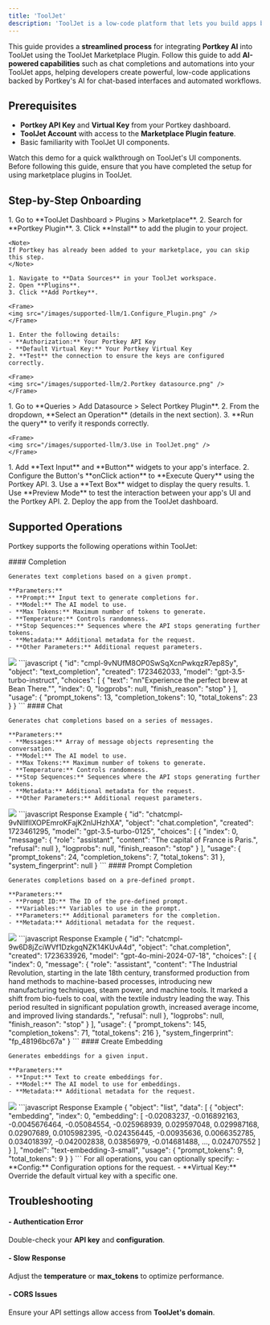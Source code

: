 ```yaml
---
title: 'ToolJet'
description: 'ToolJet is a low-code platform that lets you build apps by connecting APIs and data sources, with Portkey integration adding AI features like chat interfaces and automation.'
---
```


This guide provides a **streamlined process** for integrating **Portkey AI** into ToolJet using the ToolJet Marketplace Plugin. Follow this guide to add **AI-powered capabilities** such as chat completions and automations into your ToolJet apps, helping developers create powerful, low-code applications backed by Portkey's AI for chat-based interfaces and automated workflows.

## Prerequisites

- **Portkey API Key** and **Virtual Key** from your Portkey dashboard.
- **ToolJet Account** with access to the **Marketplace Plugin feature**.
- Basic familiarity with ToolJet UI components.

<Card title="Watch Demo" icon="play" href="https://www.google.com/url?sa=t&source=web&rct=j&opi=89978449&url=https://www.youtube.com/watch%3Fv%3DVGb7HGRkam0&ved=2ahUKEwjpm8Low6mJAxUmRmwGHT0dCswQwqsBegQIChAF&usg=AOvVaw1JLV0bmHiZJ6h9k9B6jwHK">
  Watch this demo for a quick walkthrough on ToolJet's UI components.
</Card>

<Note>
  Before following this guide, ensure that you have completed the setup for using marketplace plugins in ToolJet.
</Note>


## Step-by-Step Onboarding

<Steps>
  <Step title="Install the Portkey Plugin from ToolJet Marketplace">
    1. Go to **ToolJet Dashboard > Plugins > Marketplace**.
    2. Search for **Portkey Plugin**.
    3. Click **Install** to add the plugin to your project.

    <Note>
    If Portkey has already been added to your marketplace, you can skip this step.
    </Note>
  </Step>
  <Step title="Configure the Portkey Plugin">
        
    1. Navigate to **Data Sources** in your ToolJet workspace.
    2. Open **Plugins**.
    3. Click **Add Portkey**.

    <Frame>
    <img src="/images/supported-llm/1.Configure_Plugin.png" />
    </Frame>
  </Step>
  <Step title="Add Portkey as a Datasource">
        
    1. Enter the following details:
    - **Authorization:** Your Portkey API Key
    - **Default Virtual Key:** Your Portkey Virtual Key
    2. **Test** the connection to ensure the keys are configured correctly.

    <Frame>
    <img src="/images/supported-llm/2.Portkey datasource.png" />
    </Frame>
  </Step>
  <Step title="Use Portkey in Your ToolJet App">
    1. Go to **Queries > Add Datasource > Select Portkey Plugin**.
    2. From the dropdown, **Select an Operation** (details in the next section).
    3. **Run the query** to verify it responds correctly.

    <Frame>
    <img src="/images/supported-llm/3.Use in ToolJet.png" />
    </Frame>
  </Step>
  <Step title="Link the Query to UI Components (Example)">
    1. Add **Text Input** and **Button** widgets to your app's interface.
    2. Configure the Button's **onClick action** to **Execute Query** using the Portkey API.
    3. Use a **Text Box** widget to display the query results.
  </Step>
  <Step title="Test and Deploy">
    1. Use **Preview Mode** to test the interaction between your app's UI and the Portkey API.
    2. Deploy the app from the ToolJet dashboard.
  </Step>
</Steps>

## Supported Operations

Portkey supports the following operations within ToolJet:

<Tabs>
  <Tab title="Completion">
    #### Completion

    Generates text completions based on a given prompt.

    **Parameters:**
    - **Prompt:** Input text to generate completions for.
    - **Model:** The AI model to use.
    - **Max Tokens:** Maximum number of tokens to generate.
    - **Temperature:** Controls randomness.
    - **Stop Sequences:** Sequences where the API stops generating further tokens.
    - **Metadata:** Additional metadata for the request.
    - **Other Parameters:** Additional request parameters.
  
  <Frame>
  <img src="/images/supported-llm/4.completion.png" />
  </Frame>
    <Accordion title="Response Example">
  ```javascript 
  {
    "id": "cmpl-9vNUfM8OP0SwSqXcnPwkqzR7ep8Sy",
    "object": "text_completion",
    "created": 1723462033,
    "model": "gpt-3.5-turbo-instruct",
    "choices": [
    {
    "text": "nn"Experience the perfect brew at Bean There."",
    "index": 0,
    "logprobs": null,
    "finish_reason": "stop"
    }
    ],
    "usage": {
    "prompt_tokens": 13,
    "completion_tokens": 10,
    "total_tokens": 23
    }
    }
  ```
  </Accordion>
  </Tab>


  <Tab title="Chat">
    #### Chat

    Generates chat completions based on a series of messages.

    **Parameters:**
    - **Messages:** Array of message objects representing the conversation.
    - **Model:** The AI model to use.
    - **Max Tokens:** Maximum number of tokens to generate.
    - **Temperature:** Controls randomness.
    - **Stop Sequences:** Sequences where the API stops generating further tokens.
    - **Metadata:** Additional metadata for the request.
    - **Other Parameters:** Additional request parameters.
  
  <Frame>
  <img src="/images/supported-llm/5.chat.png" />
  </Frame>
   <Accordion title="Response Example">
  ```javascript Response Example
  {
    "id": "chatcmpl-9vNIlfllXOPEmroKFajK2nlJHzhXA",
    "object": "chat.completion",
    "created": 1723461295,
    "model": "gpt-3.5-turbo-0125",
    "choices": [
        {
        "index": 0,
        "message": {
            "role": "assistant",
            "content": "The capital of France is Paris.",
            "refusal": null
        },
        "logprobs": null,
        "finish_reason": "stop"
        }
    ],
    "usage": {
        "prompt_tokens": 24,
        "completion_tokens": 7,
        "total_tokens": 31
    },
    "system_fingerprint": null
    }
  ```
  </Accordion>
  </Tab>

  <Tab title="Prompt Completion">
    #### Prompt Completion

    Generates completions based on a pre-defined prompt.

    **Parameters:**
    - **Prompt ID:** The ID of the pre-defined prompt.
    - **Variables:** Variables to use in the prompt.
    - **Parameters:** Additional parameters for the completion.
    - **Metadata:** Additional metadata for the request.
  
  <Frame>
  <img src="/images/supported-llm/6.prompt-completion.png" />
  </Frame>
   <Accordion title="Response Example">
  ```javascript Response Example
  {
    "id": "chatcmpl-9w6D8jZciWVf1DzkgqNZK14KUvA4d",
    "object": "chat.completion",
    "created": 1723633926,
    "model": "gpt-4o-mini-2024-07-18",
    "choices": [
        {
        "index": 0,
        "message": {
            "role": "assistant",
            "content": "The Industrial Revolution, starting in the late 18th century, transformed production from hand methods to machine-based processes, introducing new manufacturing techniques, steam power, and machine tools. It marked a shift from bio-fuels to coal, with the textile industry leading the way. This period resulted in significant population growth, increased average income, and improved living standards.",
            "refusal": null
        },
        "logprobs": null,
        "finish_reason": "stop"
        }
    ],
    "usage": {
        "prompt_tokens": 145,
        "completion_tokens": 71,
        "total_tokens": 216
    },
    "system_fingerprint": "fp_48196bc67a"
    }
    ```
    </Accordion>
  </Tab>

  <Tab title="Create Embedding">
    #### Create Embedding

    Generates embeddings for a given input.

    **Parameters:**
    - **Input:** Text to create embeddings for.
    - **Model:** The AI model to use for embeddings.
    - **Metadata:** Additional metadata for the request.
  
  <Frame>
  <img src="/images/supported-llm/7.embedding.png" />
  </Frame>
   <Accordion title="Response Example">
  ```javascript Response Example
    {
    "object": "list",
    "data": [
        {
        "object": "embedding",
        "index": 0,
        "embedding": [
            -0.02083237,
            -0.016892163,
            -0.0045676464,
            -0.05084554,
            -0.025968939,
            0.029597048,
            0.029987168,
            0.02907689,
            0.0105982395,
            -0.024356445,
            -0.00935636,
            0.0066352785,
            0.034018397,
            -0.042002838,
            0.03856979,
            -0.014681488,
            ...,
            0.024707552
        ]
        }
    ],
    "model": "text-embedding-3-small",
    "usage": {
        "prompt_tokens": 9,
        "total_tokens": 9
    }
    }
    ```
   </Accordion>
  </Tab>

</Tabs>

<Info>
  For all operations, you can optionally specify:
  - **Config:** Configuration options for the request.
  - **Virtual Key:** Override the default virtual key with a specific one.
</Info>

## Troubleshooting

#### - Authentication Error
 Double-check your **API key** and **configuration**.
#### - Slow Response
 Adjust the **temperature** or **max_tokens** to optimize performance.
#### - CORS Issues
 Ensure your API settings allow access from **ToolJet's domain**.


